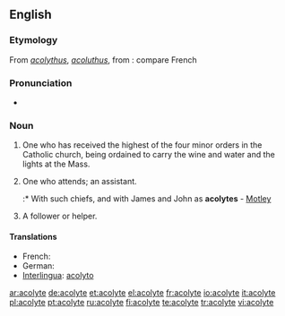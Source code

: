 {{wikipedia}}
==English==

===Etymology===
From {{etyl|LL.}} ''[[acolythus]]'', ''[[acoluthus]]'', from {{etyl|grc}} {{term|ἀκόλουθος||follower, attendant|sc=Polytonic|lang=grc}}: compare French {{term|acolyte|lang=fr}}

===Pronunciation===
* {{audio|en-us-acolyte.ogg|/'a.kə.lit/}}

===Noun===
{{en-noun}}

# {{ecclesiastical}} One who has received the highest of the four minor orders in the Catholic church, being ordained to carry the wine and water and the lights at the Mass.
# One who attends; an assistant.
#:* With such chiefs, and with James and John as '''acolytes''' - [[Motley]]
# A follower or helper.

====Translations====
* French: {{t+|fr|acolyte}}
* German: {{t|de|Gehilfe}}
* [[Interlingua]]: [[acolyto]]

[[ar:acolyte]]
[[de:acolyte]]
[[et:acolyte]]
[[el:acolyte]]
[[fr:acolyte]]
[[io:acolyte]]
[[it:acolyte]]
[[pl:acolyte]]
[[pt:acolyte]]
[[ru:acolyte]]
[[fi:acolyte]]
[[te:acolyte]]
[[tr:acolyte]]
[[vi:acolyte]]